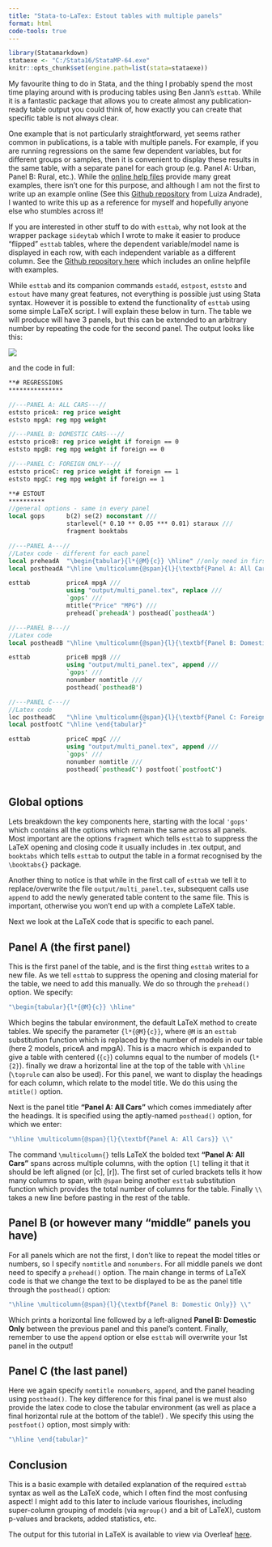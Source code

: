 ```yaml
---
title: "Stata-to-LaTex: Estout tables with multiple panels"
format: html
code-tools: true
---
```


```r
library(Statamarkdown) 
stataexe <- "C:/Stata16/StataMP-64.exe" 
knitr::opts_chunk$set(engine.path=list(stata=stataexe))
```

My favourite thing to do in Stata, and the thing I probably spend the most time playing around with is producing tables using Ben Jann's `esttab`. While it is a fantastic package that allows you to create almost any publication-ready table output you could think of, how exactly you can create that specific table is not always clear.

One example that is not particularly straightforward, yet seems rather common in publications, is a table with multiple panels. For example, if you are running regressions on the same few dependent variables, but for different groups or samples, then it is convenient to display these results in the same table, with a separate panel for each group (e.g. Panel A: Urban, Panel B: Rural, etc.). While the [online help files](http://repec.org/bocode/e/estout/estout.html) provide many great examples, there isn't one for this purpose, and although I am not the first to write up an example online (See this [Github repository](https://github.com/worldbank/stata-tables) from Luiza Andrade), I wanted to write this up as a reference for myself and hopefully anyone else who stumbles across it!

If you are interested in other stuff to do with `esttab`, why not look at the wrapper package `sideytab` which I wrote to make it easier to produce "flipped" `esttab` tables, where the dependent variable/model name is displayed in each row, with each independent variable as a different column. See the [Github repository here](https://github.com/gerrymcquade/sideytab) which includes an online helpfile with examples.

While `esttab` and its companion commands `estadd`, `estpost`, `eststo` and `estout` have many great features, not everything is possible just using Stata syntax. However it is possible to extend the functionality of `esttab` using some simple LaTeX script. I will explain these below in turn. The table we will produce will have 3 panels, but this can be extended to an arbitrary number by repeating the code for the second panel. The output looks like this:

![](table1.png){fig-alt="An example regression results table with 3 panels"}

and the code in full:

```stata

**#	REGRESSIONS
***************

//---PANEL A: ALL CARS---//
eststo priceA: reg price weight
eststo mpgA: reg mpg weight

//---PANEL B: DOMESTIC CARS---//
eststo priceB: reg price weight if foreign == 0
eststo mpgB: reg mpg weight if foreign == 0

//---PANEL C: FOREIGN ONLY---//
eststo priceC: reg price weight if foreign == 1
eststo mpgC: reg mpg weight if foreign == 1

**#	ESTOUT
**********
//general options - same in every panel
local gops		b(2) se(2) noconstant ///
				starlevel(* 0.10 ** 0.05 *** 0.01) staraux ///
				fragment booktabs

//---PANEL A---//
//Latex code - different for each panel
local preheadA	"\begin{tabular}{l*{@M}{c}} \hline" //only need in first panel
local postheadA "\hline \multicolumn{@span}{l}{\textbf{Panel A: All Cars}} \\"

esttab 			priceA mpgA ///
				using "output/multi_panel.tex", replace ///
				`gops' ///
				mtitle("Price" "MPG") ///
				prehead(`preheadA') posthead(`postheadA')

//---PANEL B---//
//Latex code
local postheadB "\hline \multicolumn{@span}{l}{\textbf{Panel B: Domestic Only}} \\"

esttab			priceB mpgB ///
				using "output/multi_panel.tex", append ///
				`gops' ///
				nonumber nomtitle ///
				posthead(`postheadB')

//---PANEL C---//
//Latex code
loc postheadC 	"\hline \multicolumn{@span}{l}{\textbf{Panel C: Foreign}} \\"				
local postfootC "\hline \end{tabular}"

esttab			priceC mpgC ///
				using "output/multi_panel.tex", append ///
				`gops' ///
				nonumber nomtitle ///
				posthead(`postheadC') postfoot(`postfootC')
 
```

## Global options

Lets breakdown the key components here, starting with the local `'gops'` which contains all the options which remain the same across all panels. Most important are the options `fragment` which tells `esttab` to suppress the LaTeX opening and closing code it usually includes in .tex output, and `booktabs` which tells `esttab` to output the table in a format recognised by the `\booktabs{}` package.

Another thing to notice is that while in the first call of `esttab` we tell it to replace/overwrite the file `output/multi_panel.tex`, subsequent calls use `append` to add the newly generated table content to the same file. This is important, otherwise you won't end up with a complete LaTeX table.

Next we look at the LaTeX code that is specific to each panel.

## Panel A (the first panel)

This is the first panel of the table, and is the first thing `esttab` writes to a new file. As we tell `esttab` to suppress the opening and closing material for the table, we need to add this manually. We do so through the `prehead()` option. We specify:

```stata
"\begin{tabular}{l*{@M}{c}} \hline"
```

Which begins the tabular environment, the default LaTeX method to create tables. We specify the parameter `{l*{@M}{c}}`, where `@M` is an `esttab` substitution function which is replaced by the number of models in our table (here 2 models, priceA and mpgA). This is a macro which is expanded to give a table with centered (`{c}`) columns equal to the number of models (`l*{2}`). finally we draw a horizontal line at the top of the table with `\hline` (`\toprule` can also be used). For this panel, we want to display the headings for each column, which relate to the model title. We do this using the `mtitle()` option.

Next is the panel title **"Panel A: All Cars"** which comes immediately after the headings. It is specified using the aptly-named `posthead()` option, for which we enter:

```stata
"\hline \multicolumn{@span}{l}{\textbf{Panel A: All Cars}} \\"
```

The command `\multicolumn{}` tells LaTeX the bolded text **"Panel A: All Cars"** spans across multiple columns, with the option `[l]` telling it that it should be left aligned (or \[c\], \[r\]). The first set of curled brackets tells it how many columns to span, with `@span` being another `esttab` substitution function which provides the total number of columns for the table. Finally `\\` takes a new line before pasting in the rest of the table.

## Panel B (or however many "middle" panels you have)

For all panels which are not the first, I don't like to repeat the model titles or numbers, so I specify `nomtitle` and `nonumbers`. For all middle panels we dont need to specify a `prehead()` option. The main change in terms of LaTeX code is that we change the text to be displayed to be as the panel title through the `posthead()` option:

```stata
"\hline \multicolumn{@span}{l}{\textbf{Panel B: Domestic Only}} \\"
```

Which prints a horizontal line followed by a left-aligned **Panel B: Domestic Only** between the previous panel and this panel's content. Finally, remember to use the `append` option or else `esttab` will overwrite your 1st panel in the output!

## Panel C (the last panel)

Here we again specify `nomtitle nonumbers`, `append`, and the panel heading using `posthead()`. The key difference for this final panel is we must also provide the latex code to close the tabular environment (as well as place a final horizontal rule at the bottom of the table!) . We specify this using the `postfoot()` option, most simply with:

```stata
"\hline \end{tabular}"
```

## Conclusion

This is a basic example with detailed explanation of the required `esttab` syntax as well as the LaTeX code, which I often find the most confusing aspect! I might add to this later to include various flourishes, including super-column grouping of models (via `mgroup()` and a bit of LaTeX), custom p-values and brackets, added statistics, etc.

The output for this tutorial in LaTeX is available to view via Overleaf [here](https://www.overleaf.com/read/cgzjhfgbpdqk#cabd76).
